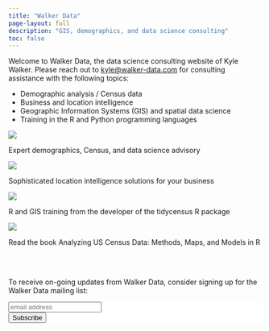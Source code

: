 ```yaml
---
title: "Walker Data"
page-layout: full
description: "GIS, demographics, and data science consulting"
toc: false
---
```


Welcome to Walker Data, the data science consulting website of Kyle Walker.  Please reach out to <kyle@walker-data.com> for consulting assistance with the following topics:

- Demographic analysis / Census data
- Business and location intelligence
- Geographic Information Systems (GIS) and spatial data science
- Training in the R and Python programming languages

```{=html}
<div class="card-row">
  <div class="card-column">
    <div class="card">
      <a href=about.html><img src=img/chicago.png style="max-height: 200px"></a>
      <p>Expert demographics, Census, and data science advisory</p>
    </div>
  </div>
  <div class="card-column">
    <div class="card">
      <a href=https://linnaean.co><img src=img/dallas.png style="max-height: 200px"></a>
      <p>Sophisticated location intelligence solutions for your business</p>
    </div>
  </div>
  <div class="card-column">
    <div class="card">
      <a href=https://walker-data.com/tidycensus><img src=https://walker-data.com/tidycensus/logo.png style="max-height: 200px"></a>
      <p>R and GIS training from the developer of the tidycensus R package</p>
    </div>
  </div>
  <div class="card-column">
    <div class="card">
      <a href=https://walker-data.com/census-r><img src=https://walker-data.com/census-r/img/book_cover.png style="max-height: 200px"></a>
      <p>Read the book Analyzing US Census Data: Methods, Maps, and Models in R</p>
    </div>
  </div>
</div>

<br/>
<br/>
```


To receive on-going updates from Walker Data, consider signing up for the Walker Data mailing list:

```{=html}
<!-- Begin MailChimp Signup Form -->
<link href="https://cdn-images.mailchimp.com/embedcode/slim-10_7.css" rel="stylesheet" type="text/css">
<style type="text/css">
#mc_embed_signup{background:#fff; clear:left; font:14px Helvetica,Arial,sans-serif; }
/* Add your own MailChimp form style overrides in your site stylesheet or in this style block.
We recommend moving this block and the preceding CSS link to the HEAD of your HTML file. */
</style>
<div id="mc_embed_signup">
<form action="https://github.us15.list-manage.com/subscribe/post?u=1829a68a5eda3d301119fdcd6&amp;id=c4a53d2961" method="post" id="mc-embedded-subscribe-form" name="mc-embedded-subscribe-form" class="validate" target="_blank" novalidate>
<div id="mc_embed_signup_scroll">

<input type="email" value="" name="EMAIL" class="email" id="mce-EMAIL" placeholder="email address" required>
<!-- real people should not fill this in and expect good things - do not remove this or risk form bot signups-->
<div style="position: absolute; left: -5000px;" aria-hidden="true"><input type="text" name="b_1829a68a5eda3d301119fdcd6_c4a53d2961" tabindex="-1" value=""></div>
<div class="clear"><input type="submit" value="Subscribe" name="subscribe" id="mc-embedded-subscribe" class="button"></div>
</div>
</form>
</div>


<!--End mc_embed_signup-->
```

